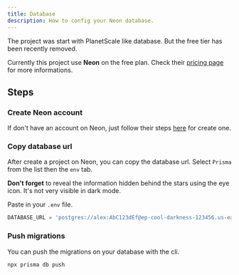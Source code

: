 ```yaml
---
title: Database
description: How to config your Neon database.
---
```


The project was start with PlanetScale like database. But the free tier has been recently removed.

Currently this project use **Neon** on the free plan. Check their [pricing page](https://neon.tech/pricing) for more informations.

## Steps

<Steps>

### Create Neon account

If don't have an account on Neon, just follow their steps [here](https://neon.tech/docs/get-started-with-neon/signing-up) for create one.

### Copy database url

After create a project on Neon, you can copy the database url. Select `Prisma` from the list then the `env` tab.

<Callout type='warning'>
  <b>Don't forget</b> to reveal the information hidden behind the stars using the eye icon. It's not
  very visible in dark mode.
</Callout>

Paste in your `.env` file.

```js
DATABASE_URL = 'postgres://alex:AbC123dEf@ep-cool-darkness-123456.us-east-2.aws.neon.tech/dbname';
```

### Push migrations

You can push the migrations on your database with the cli.

```bash
npx prisma db push
```

</Steps>
